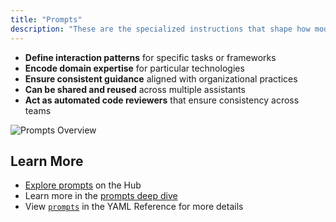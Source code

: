 ```yaml
---
title: "Prompts"
description: "These are the specialized instructions that shape how models respond:"
---
```


- **Define interaction patterns** for specific tasks or frameworks
- **Encode domain expertise** for particular technologies
- **Ensure consistent guidance** aligned with organizational practices
- **Can be shared and reused** across multiple assistants
- **Act as automated code reviewers** that ensure consistency across teams

![Prompts Overview](/images/customize/images/prompts-blocks-overview-17194d870840576f9a0dde548f2c70ec.png)

## Learn More

- [Explore prompts](https://hub.continue.dev/?type=prompts) on the Hub
- Learn more in the [prompts deep dive](/customize/deep-dives/prompts)
- View [`prompts`](/reference#prompts) in the YAML Reference for more details
